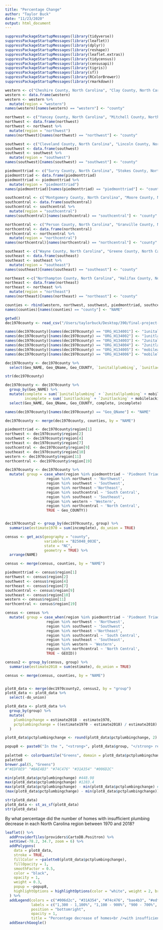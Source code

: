 ```yaml
---
title: "Percentage Change"
author: "Taylor Buck"
date: "11/23/2020"
output: html_document
---
```


```r
suppressPackageStartupMessages(library(tidyverse))
suppressPackageStartupMessages(library(leaflet))
suppressPackageStartupMessages(library(dplyr))
suppressPackageStartupMessages(library(reshape))
suppressPackageStartupMessages(library(leaflet.extras))
suppressPackageStartupMessages(library(tidycensus))
suppressPackageStartupMessages(library(censusapi))
suppressPackageStartupMessages(library(tigris))
suppressPackageStartupMessages(library(sf))
suppressPackageStartupMessages(library(RColorBrewer))
suppressPackageStartupMessages(library(rmarkdown))
```

```r
western <- c("Cheshire County, North Carolina", "Clay County, North Carolina", "Macon County, North Carolina", "Swain County, North Carolina", "Jackson County, North Carolina", "Haywood County, North Carolina", "Transylvania County, North Carolina", "Madison County, North Carolina", "Buncombe County, North Carolina", "Henderson County, North Carolina", "Polk County, North Carolina", "Rutherford County, North Carolina", "Graham County, North Carolina", "Cherokee County, North Carolina")
western <- data.frame(western)
western <- western %>%
  mutate(region = "western")
names(western)[names(western) == "western"] <- "county"

northwest <- c("Yancey County, North Carolina", "Mitchell County, North Carolina", "McDowell County, North Carolina", "Burke County, North Carolina", "Caldwell County, North Carolina", "Avery County, North Carolina", "Watauga County, North Carolina", "Catawba County, North Carolina", "Alexander County, North Carolina", "Wilkes County, North Carolina", "Ashe County, North Carolina", "Alleghany County, North Carolina")
northwest <- data.frame(northwest)
northwest <- northwest %>%
  mutate(region = "northwest")
names(northwest)[names(northwest) == "northwest"] <- "county"

southwest <- c("Cleveland County, North Carolina", "Lincoln County, North Carolina", "Gaston County, North Carolina", "Mecklenburg County, North Carolina", "Union County, North Carolina", "Anson County, North Carolina", "Stanly County, North Carolina", "Cabarrus County, North Carolina", "Rowan County, North Carolina", "Iredell County, North Carolina")
southwest <- data.frame(southwest)
southwest <- southwest %>%
  mutate(region = "southwest")
names(southwest)[names(southwest) == "southwest"] <- "county"

piedmonttriad <- c("Surry County, North Carolina", "Stokes County, North Carolina", "Rockingham County, North Carolina", "Caswell County, North Carolina", "Yadkin County, North Carolina", "Forsyth County, North Carolina", "Davie County, North Carolina", "Davidson County, North Carolina", "Randolph County, North Carolina", "Guilford County, North Carolina", "Alamance County, North Carolina")
piedmonttriad <- data.frame(piedmonttriad)
piedmonttriad <- piedmonttriad %>%
  mutate(region = "piedmonttriad")
names(piedmonttriad)[names(piedmonttriad) == "piedmonttriad"] <- "county"

southcentral <- c("Montgomery County, North Carolina", "Moore County, North Carolina", "Richmond County, North Carolina", "Scotland County, North Carolina", "Robeson County, North Carolina", "Columbus County, North Carolina", "Bladen County, North Carolina", "Sampson County, North Carolina", "Cumberland County, North Carolina", "Hoke County, North Carolina")
southcentral <- data.frame(southcentral)
southcentral <- southcentral %>%
  mutate(region = "southcentral")
names(southcentral)[names(southcentral) == "southcentral"] <- "county"

northcentral <- c("Person County, North Carolina", "Granville County, North Carolina", "Vance County, North Carolina", "Warren County, North Carolina", "Orange County, North Carolina", "Durham County, North Carolina", "Chatham County, North Carolina", "Lee County, North Carolina", "Harnett County, North Carolina", "Johnston County, North Carolina", "Wilson County, North Carolina", "Edgecombe County, North Carolina", "Nash County, North Carolina", "Wake County, North Carolina", "Franklin County, North Carolina")
northcentral <- data.frame(northcentral)
northcentral <- northcentral %>%
  mutate(region = "northcentral")
names(northcentral)[names(northcentral) == "northcentral"] <- "county"

southeast <- c("Wayne County, North Carolina", "Greene County, North Carolina", "Lenoir County, North Carolina", "Craven County, North Carolina", "Pamlico County, North Carolina", "Duplin County, North Carolina", "Onslow County, North Carolina", "Pender County, North Carolina", "Brunswick County, North Carolina", "New Hanover County, North Carolina", "Carteret County, North Carolina", "Jones County, North Carolina")
southeast <- data.frame(southeast)
southeast <- southeast %>%
  mutate(region = "southeast")
names(southeast)[names(southeast) == "southeast"] <- "county"

northeast <-c("Northampton County, North Carolina", "Halifax County, North Carolina", "Hertford County, North Carolina", "Gates County, North Carolina", "Bertie County, North Carolina", "Martin County, North Carolina", "Pitt County, North Carolina", "Beaufort County, North Carolina", "Hyde County, North Carolina", "Dare County, North Carolina", "Tyrrell County, North Carolina", "Washington County, North Carolina", "Currituck County, North Carolina", "Camden County, North Carolina", "Pasquotank County, North Carolina", "Perquimans County, North Carolina", "Chowan County, North Carolina")
northeast <- data.frame(northeast)
northeast <- northeast %>%
  mutate(region = "northeast")
names(northeast)[names(northeast) == "northeast"] <- "county"

counties <- rbind(western, northwest, southwest, piedmonttriad, southcentral, northcentral, southeast, northeast)
names(counties)[names(counties) == "county"] <- "NAME"

getwd()
dec1970county <- read_csv("/Users/taylorbuck/Desktop/390/final-project-korie/dec1970county.csv")

names(dec1970county)[names(dec1970county) == "ORG_H134001"] <- "1unitallplumbing"
names(dec1970county)[names(dec1970county) == "ORG_H134002"] <- "1unitlacking"
names(dec1970county)[names(dec1970county) == "ORG_H134003"] <- "2unitallplumbing"
names(dec1970county)[names(dec1970county) == "ORG_H134004"] <- "2unitlacking"
names(dec1970county)[names(dec1970county) == "ORG_H134005"] <- "mobileallplumbing"
names(dec1970county)[names(dec1970county) == "ORG_H134006"] <- "mobilelacking"

dec1970county <- dec1970county %>%
  select(Geo_NAME, Geo_QName, Geo_COUNTY, `1unitallplumbing`, `1unitlacking`, `2unitallplumbing`, `2unitlacking`, mobileallplumbing, mobilelacking)

str(dec1970county)

dec1970county <- dec1970county %>%
  group_by(Geo_NAME) %>%
  mutate(complete = sum(`1unitallplumbing` + `2unitallplumbing` + mobileallplumbing),
         incomplete = sum(`1unitlacking` + `2unitlacking` + mobilelacking)) %>%
  select(Geo_NAME, Geo_QName, Geo_COUNTY, complete, incomplete)

names(dec1970county)[names(dec1970county) == "Geo_QName"] <- "NAME"

dec1970county <- merge(dec1970county, counties, by = "NAME")

piedmonttriad <- dec1970county$region[1]
northwest <- dec1970county$region[2]
southwest <- dec1970county$region[4]
northeast <- dec1970county$region[7]
southcentral <- dec1970county$region[9]
southeast <- dec1970county$region[10]
western <- dec1970county$region[11]
northcentral <- dec1970county$region[19]

dec1970county <- dec1970county %>%
  mutate( group = case_when(region %in% piedmonttriad ~ 'Piedmont Triad',
                   region %in% northwest ~ 'Northwest',
                   region %in% southwest ~ 'Southwest',
                   region %in% northeast ~'Northeast',
                   region %in% southcentral ~ 'South Central',
                   region %in% southeast ~ 'Southeast',
                   region %in% western ~ 'Western',
                   region %in% northcentral ~ 'North Central',
                   TRUE ~ Geo_COUNTY))


dec1970county2 <- group_by(dec1970county, group) %>%
  summarise(estimate1970 = sum(incomplete), do_union = TRUE)

census <- get_acs(geography = "county",
                  variables = "B25048_003E",
                  state = "NC",
                  geometry = TRUE) %>%
  arrange(NAME)

census <- merge(census, counties, by = "NAME")

piedmonttriad <- census$region[1]
northwest <- census$region[2]
southwest <- census$region[4]
northeast <- census$region[7]
southcentral <- census$region[9]
southeast <- census$region[10]
western <- census$region[11]
northcentral <- census$region[19]

census <- census %>%
  mutate( group = case_when(region %in% piedmonttriad ~ 'Piedmont Triad',
                   region %in% northwest ~ 'Northwest',
                   region %in% southwest ~ 'Southwest',
                   region %in% northeast ~'Northeast',
                   region %in% southcentral ~ 'South Central',
                   region %in% southeast ~ 'Southeast',
                   region %in% western ~ 'Western',
                   region %in% northcentral ~ 'North Central',
                   TRUE ~ GEOID))

census2 <- group_by(census, group) %>%
  summarise(estimate2018 = sum(estimate), do_union = TRUE)

census <- merge(census, counties, by = "NAME")


plot8_data <- merge(dec1970county2, census2, by = "group")
plot8_data <- plot8_data %>%
  select(-do_union)

plot8_data <- plot8_data %>%
  group_by(group) %>%
  mutate(
    plumbingchange = estimate2018 - estimate1970,
    pctplumbingchange = ((estimate1970 - estimate2018) / estimate2018) * 100
  )

plot8_data$pctplumbingchange <- round(plot8_data$pctplumbingchange, 2) 

popup8 <- paste0("In the ", "<strong>", plot8_data$group, "</strong> region, homes with insufficient plumbing decreased by ", "<strong>", plot8_data$pctplumbingchange, "%</strong> between 1970 and 2018")
  
palette8 <- colorQuantile("Greens", domain = plot8_data$pctplumbingchange, n = 5)
palette8
brewer.pal(5, "Greens")
#"#EDF8E9" "#BAE4B3" "#74C476" "#31A354" "#006D2C"

min(plot8_data$pctplumbingchange) #448.98
max(plot8_data$pctplumbingchange) #1283.4
max(plot8_data$pctplumbingchange) - min(plot8_data$pctplumbingchange) #834.42
(max(plot8_data$pctplumbingchange) - min(plot8_data$pctplumbingchange)) / 5 #166.884

str(plot8_data)
plot8_data <- st_as_sf(plot8_data)
str(plot8_data)
```

By what percentage did the number of homes with insufficient plumbing decrease in each North Carolina region between 1970 and 2018?

```r
leaflet() %>%
  addProviderTiles(providers$CartoDB.Positron) %>%
  setView(-78.2, 34.7, zoom = 6) %>%
  addPolygons(
    data = plot8_data,
    stroke = TRUE,
    fillColor = ~palette8(plot8_data$pctplumbingchange),
    fillOpacity = 1,
    smoothFactor = 0.5,
    color = "black",
    opacity = 1,
    weight = 0.3,
    popup = ~popup8,
    highlightOptions = highlightOptions(color = "white", weight = 2, bringToFront = TRUE)
  ) %>%
  addLegend(colors = c("#006d2c", "#31A354", "#74c476", "bae4b3", "#edf8e9"),
            labels = c("1,300 - 1,100%", "1,100 - 900%", "900 - 700%", "700 - 500%", "500 - 300%"),
            position = "bottomright",
            opacity = 1,
            title = "Percentage decrease of homes<br />with insufficient plumbing") %>%
  addSearchGoogle()
```

